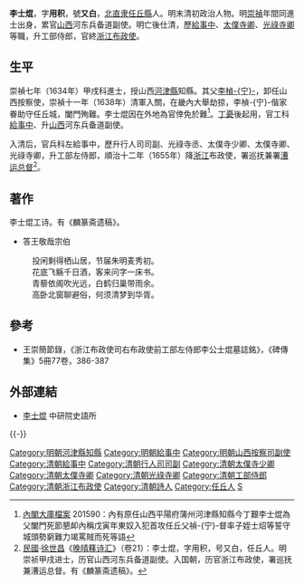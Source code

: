 {{明清人物信息框
| 姓名 = 李士焜
| 原名 =
| 圖片名稱= 
| 圖片大小 =
| 圖片說明 = 
| 最高職務 = 明朝山西河東兵備副使<br>清朝工部左侍郎
| 國家 =  
| 爵位 =
| 籍貫 = [[直隸|直隸]][[河間府|河間府]][[任丘縣|任丘縣]]
| 族裔 = 
| 旗籍 = 
| 字號 = 字用积，號又白
| 諡號 =
| 出生日期 = 萬曆十年（1582年）壬午十一月二十九日
| 出生地點 =
| 逝世日期 = 崇禎十一年（1638年）
| 逝世地點 = 
| 墓葬 =
| 配偶 = 
| 親屬 = 曾[[李登|李登]]、祖父[[李渭|李渭]]、伯祖父[[李汶_(明朝)|李汶]]<br>父[[李楨宁|李楨-{宁}-]]
| 出身 =
* 崇禎七年甲戌科同進士出身
| 經歷 =
| 著作 =  *《麟篆齋集》
*《刑垣疏草》一卷
}}

'''李士焜'''，字'''用积'''，號'''又白'''，[[北直隶|北直隶]][[任丘縣|任丘縣]]人。明末清初政治人物。明[[崇禎|崇禎]]年間同進士出身，累官[[山西|山西]]河东兵备道副使。明亡後仕清，歷[[給事中|給事中]]、[[太僕寺卿|太僕寺卿]]、[[光祿寺卿|光祿寺卿]]等職，升工部侍郎，官終[[浙江|浙江]][[布政使|布政使]]。

==生平==
崇禎七年（1634年）甲戌科進士，授山西[[河津縣|河津縣]]知縣。其父[[李楨宁|李楨-{宁}-]]，卸任山西按察使，崇禎十一年（1638年）清軍入關，在畿內大舉劫掠，李楨-{宁}-偕家眷助守任丘城，闔門殉難。李士焜因在外地為官倖免於難<ref>[http://archive.ihp.sinica.edu.tw/ttscgi/ttsqueryxml?0:0:mctmetaxml:RN%3D201590 內閣大庫檔案] {{Wayback|url=http://archive.ihp.sinica.edu.tw/ttscgi/ttsqueryxml?0:0:mctmetaxml:RN%3D201590 |date=20180126071017 }}201590：內有原任山西平陽府蒲州河津縣知縣今丁艱李士焜為父闔門死節懇卹內稱戊寅年東奴入犯首攻任丘父禎-{宁}-督率子姪士炤等誓守城頭勢窮難力竭罵賊而死等語</ref>。[[丁憂|丁憂]]後起用，官工科[[給事中|給事中]]、升[[山西|山西]]河东兵备道副使。

入清后，官兵科左給事中，歷升行人司司副、光祿寺丞、太僕寺少卿、太僕寺卿、光祿寺卿，升工部左侍郎，順治十二年（1655年）降[[浙江|浙江]]布政使，署巡抚兼署[[漕运总督|漕运总督]]<ref>[[中華民國|民國]]·[[徐世昌|徐世昌]]《[[晚晴簃诗汇|晚晴簃诗汇]]》（卷21）：李士焜，字用积，号又白，任丘人。明崇祯甲戌进士，历官山西河东兵备道副使。入国朝，历官浙江布政使，署巡抚兼漕运总督。有《麟篆斋遗稿》。</ref>。

==著作==
李士焜工诗。有《麟篆斋遗稿》。

*答王敬哉宗伯
:投闲剩得栖山居，节届朱明麦秀初。
:花底飞觞千日酒，客来问字一床书。
:青藜依阁吹光远，白鹤归巢带雨余。
:高卧北窗聊避俗，何须清梦到华胥。

==參考==
{{reflist}}
*王崇簡節錄，《浙江布政使司右布政使前工部左侍郎李公士焜墓誌銘》，《碑傳集》5冊77卷，386-387

==外部連結==
*[http://archive.ihp.sinica.edu.tw/ttscgi/ttsquery?0:0:mctauac:NO%3DNO128 李士焜] {{Wayback|url=http://archive.ihp.sinica.edu.tw/ttscgi/ttsquery?0:0:mctauac:NO%3DNO128 |date=20190911185743 }} 中研院史語所

{{-}}
{{崇禎七年甲戌科殿試金榜}}
{{DEFAULTSORT:Li李}}
[[Category:明朝河津縣知縣|Category:明朝河津縣知縣]]
[[Category:明朝給事中|Category:明朝給事中]]
[[Category:明朝山西按察司副使|Category:明朝山西按察司副使]]
[[Category:清朝給事中|Category:清朝給事中]]
[[Category:清朝行人司司副|Category:清朝行人司司副]]
[[Category:清朝太僕寺少卿|Category:清朝太僕寺少卿]]
[[Category:清朝太僕寺卿|Category:清朝太僕寺卿]]
[[Category:清朝光祿寺卿|Category:清朝光祿寺卿]]
[[Category:清朝工部侍郎|Category:清朝工部侍郎]]
[[Category:清朝浙江布政使|Category:清朝浙江布政使]]
[[Category:清朝詩人|Category:清朝詩人]]
[[Category:任丘人|Category:任丘人]]
[[Category:李姓|S]]